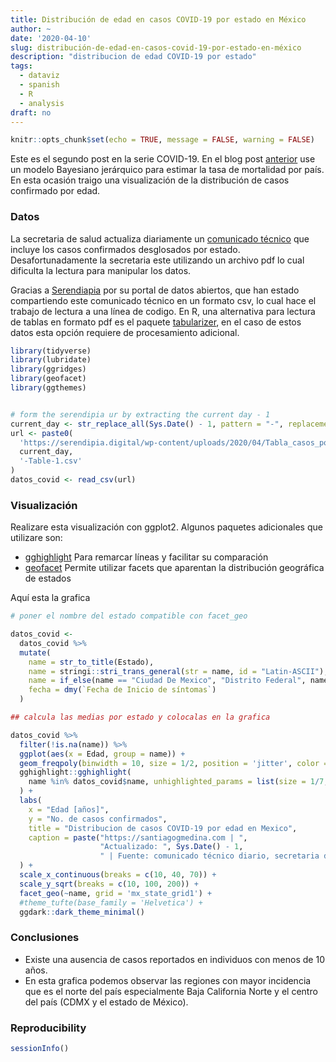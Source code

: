 ```yaml
---
title: Distribución de edad en casos COVID-19 por estado en México
author: ~
date: '2020-04-10'
slug: distribución-de-edad-en-casos-covid-19-por-estado-en-méxico
description: "distribucion de edad COVID-19 por estado"
tags:
  - dataviz
  - spanish
  - R
  - analysis
draft: no
---
```


```r
knitr::opts_chunk$set(echo = TRUE, message = FALSE, warning = FALSE)
```



Este es el segundo post en la serie COVID-19. En el blog post [anterior](/posts/tmp/) use un modelo Bayesiano jerárquico para estimar la tasa de mortalidad por país. En esta ocasión traigo una visualización de la distribución de casos confirmado por edad.

### Datos

La secretaria de salud actualiza diariamente un [comunicado técnico](https://www.gob.mx/salud/documentos/coronavirus-covid-19-comunicado-tecnico-diario-238449) que incluye los casos confirmados desglosados por estado. Desafortunadamente la secretaria este utilizando un archivo pdf lo cual dificulta la lectura para manipular los datos. 


Gracias a [Serendiapia](https://serendipia.digital/) por su portal de datos abiertos, que han estado compartiendo este comunicado técnico en un formato csv, lo cual hace el trabajo de lectura a una línea de codigo. En R, una alternativa para lectura de tablas en formato pdf es el paquete [tabularizer](https://cran.r-project.org/web/packages/tabulizer/vignettes/tabulizer.html), en el caso de estos datos esta opción requiere de procesamiento adicional.

```r
library(tidyverse)
library(lubridate)
library(ggridges)
library(geofacet)
library(ggthemes)


# form the serendipia ur by extracting the current day - 1
current_day <- str_replace_all(Sys.Date() - 1, pattern = "-", replacement = '.') 
url <- paste0(
  'https://serendipia.digital/wp-content/uploads/2020/04/Tabla_casos_positivos_COVID-19_resultado_InDRE_',
  current_day,
  '-Table-1.csv'
)
datos_covid <- read_csv(url)
```

### Visualización

Realizare esta visualización con ggplot2. Algunos paquetes adicionales que utilizare son:

* [gghighlight](https://github.com/yutannihilation/gghighlight) Para remarcar líneas y facilitar su comparación
* [geofacet](https://hafen.github.io/geofacet/rd.html) Permite utilizar facets que aparentan la distribución geográfica de estados

Aquí esta la grafica

```r
# poner el nombre del estado compatible con facet_geo 

datos_covid <- 
  datos_covid %>% 
  mutate(
    name = str_to_title(Estado),
    name = stringi::stri_trans_general(str = name, id = "Latin-ASCII"),
    name = if_else(name == "Ciudad De Mexico", "Distrito Federal", name),
    fecha = dmy(`Fecha de Inicio de síntomas`)
  )

## calcula las medias por estado y colocalas en la grafica

datos_covid %>%
  filter(!is.na(name)) %>% 
  ggplot(aes(x = Edad, group = name)) +
  geom_freqpoly(binwidth = 10, size = 1/2, position = 'jitter', color = 'white') +
  gghighlight::gghighlight(
    name %in% datos_covid$name, unhighlighted_params = list(size = 1/7, colour = alpha("pink", 0.4))
  ) + 
  labs(
    x = "Edad [años]",
    y = "No. de casos confirmados",
    title = "Distribucion de casos COVID-19 por edad en Mexico",
    caption = paste("https://santiagogmedina.com | ",
                    "Actualizado: ", Sys.Date() - 1,
                    " | Fuente: comunicado técnico diario, secretaria de salud")
  ) +
  scale_x_continuous(breaks = c(10, 40, 70)) +
  scale_y_sqrt(breaks = c(10, 100, 200)) +
  facet_geo(~name, grid = 'mx_state_grid1') +
  #theme_tufte(base_family = 'Helvetica') +
  ggdark::dark_theme_minimal()


```

### Conclusiones 

* Existe una ausencia de casos reportados en individuos con menos de 10 años.
* En esta grafica podemos observar las regiones con mayor incidencia que es el norte del país especialmente Baja California Norte y el centro del país (CDMX y el estado de México).

### Reproducibility

```r
sessionInfo()
```

